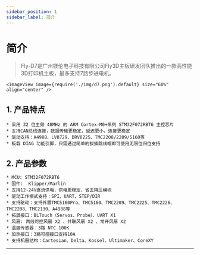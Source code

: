 ---
sidebar_position: 1
sidebar_label: 简介
---


# 简介

> Fly-D7是广州镁伦电子科技有限公司Fly3D主板研发团队推出的一款高性能3D打印机主板，最多支持7路步进电机。


    <ImageView image={require('./img/d7.png').default} size="60%" align="center" />

## **1. 产品特点**

    * 采用 32 位主频 48MHz 的 ARM Cortex-M0+系列 STM32F072RBT6 主控芯片
    * 支持CAN总线连接，数据传输更稳定，延迟更小，连接更稳定
    * 驱动支持：A4988、LV8729、DRV8225、TMC2208/2209/5160等
    * 板载 DIAG 功能引脚，只需通过简单的拔插跳线帽即可使用无限位归位支持

## 2. 产品参数

    * MCU: STM32F072RBT6
    * 固件:  Klipper/Marlin
    * 支持12-24V直流供电，供电更稳定，省去降压模块
    * 驱动工作模式支持：SPI、UART、STEP/DIR
    * 支持驱动：支持外置TMC5160Pro、TMC5160、TMC2209、TMC2225、TMC2226、TMC2208、TMC2130、A4988等
    * 拓展接口：BLTouch（Servos、Probe）、UART X1
    * 风扇: 两线可控风扇 X2 、并联风扇 X2 、常开风扇 X2
    * 温度传感器：3路 NTC 100K
    * 加热接口：3路可控接口支持10A
    * 支持机器结构：Cartesian、Delta、Kossel、Ultimaker、CoreXY


----
